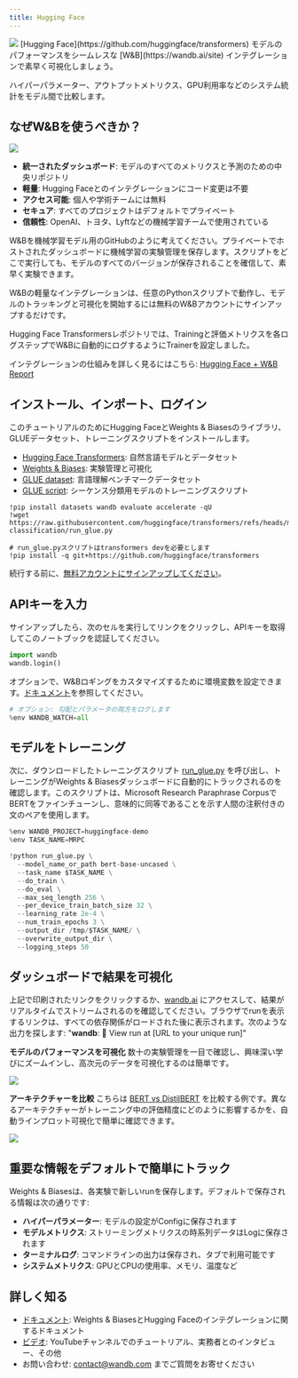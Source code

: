 ```yaml
---
title: Hugging Face
---
```


<Frame>
    <img src="/images/tutorials/huggingface.png"  />
</Frame>

<Card title="Try in Colab" href="https://colab.research.google.com/github/wandb/examples/blob/master/colabs/huggingface/Huggingface_wandb.ipynb" icon="python"/>
[Hugging Face](https://github.com/huggingface/transformers) モデルのパフォーマンスをシームレスな [W&B](https://wandb.ai/site) インテグレーションで素早く可視化しましょう。

ハイパーパラメーター、アウトプットメトリクス、GPU利用率などのシステム統計をモデル間で比較します。

## なぜW&Bを使うべきか？

<Frame>
    <img src="/images/tutorials/huggingface-why.png"  />
</Frame>

- **統一されたダッシュボード**: モデルのすべてのメトリクスと予測のための中央リポジトリ
- **軽量**: Hugging Faceとのインテグレーションにコード変更は不要
- **アクセス可能**: 個人や学術チームには無料
- **セキュア**: すべてのプロジェクトはデフォルトでプライベート
- **信頼性**: OpenAI、トヨタ、Lyftなどの機械学習チームで使用されている

W&Bを機械学習モデル用のGitHubのように考えてください。プライベートでホストされたダッシュボードに機械学習の実験管理を保存します。スクリプトをどこで実行しても、モデルのすべてのバージョンが保存されることを確信して、素早く実験できます。

W&Bの軽量なインテグレーションは、任意のPythonスクリプトで動作し、モデルのトラッキングと可視化を開始するには無料のW&Bアカウントにサインアップするだけです。

Hugging Face Transformersレポジトリでは、Trainingと評価メトリクスを各ログステップでW&Bに自動的にログするようにTrainerを設定しました。

インテグレーションの仕組みを詳しく見るにはこちら: [Hugging Face + W&B Report](https://app.wandb.ai/jxmorris12/huggingface-demo/reports/Train-a-model-with-Hugging-Face-and-Weights-%26-Biases--VmlldzoxMDE2MTU)

## インストール、インポート、ログイン

このチュートリアルのためにHugging FaceとWeights & Biasesのライブラリ、GLUEデータセット、トレーニングスクリプトをインストールします。
- [Hugging Face Transformers](https://github.com/huggingface/transformers): 自然言語モデルとデータセット
- [Weights & Biases](/ja/): 実験管理と可視化
- [GLUE dataset](https://gluebenchmark.com/): 言語理解ベンチマークデータセット
- [GLUE script](https://raw.githubusercontent.com/huggingface/transformers/refs/heads/main/examples/pytorch/text-classification/run_glue.py): シーケンス分類用モデルのトレーニングスクリプト


```notebook
!pip install datasets wandb evaluate accelerate -qU
!wget https://raw.githubusercontent.com/huggingface/transformers/refs/heads/main/examples/pytorch/text-classification/run_glue.py
```


```notebook
# run_glue.pyスクリプトはtransformers devを必要とします
!pip install -q git+https://github.com/huggingface/transformers
```

続行する前に、[無料アカウントにサインアップしてください](https://app.wandb.ai/login?signup=true)。

## APIキーを入力

サインアップしたら、次のセルを実行してリンクをクリックし、APIキーを取得してこのノートブックを認証してください。


```python
import wandb
wandb.login()
```

オプションで、W&Bロギングをカスタマイズするために環境変数を設定できます。[ドキュメント](/ja/guides/integrations/huggingface/)を参照してください。


```python
# オプション: 勾配とパラメータの両方をログします
%env WANDB_WATCH=all
```

## モデルをトレーニング
次に、ダウンロードしたトレーニングスクリプト [run_glue.py](https://huggingface.co/transformers/examples.html#glue) を呼び出し、トレーニングがWeights & Biasesダッシュボードに自動的にトラックされるのを確認します。このスクリプトは、Microsoft Research Paraphrase CorpusでBERTをファインチューンし、意味的に同等であることを示す人間の注釈付きの文のペアを使用します。


```python
%env WANDB_PROJECT=huggingface-demo
%env TASK_NAME=MRPC

!python run_glue.py \
  --model_name_or_path bert-base-uncased \
  --task_name $TASK_NAME \
  --do_train \
  --do_eval \
  --max_seq_length 256 \
  --per_device_train_batch_size 32 \
  --learning_rate 2e-4 \
  --num_train_epochs 3 \
  --output_dir /tmp/$TASK_NAME/ \
  --overwrite_output_dir \
  --logging_steps 50
```

## ダッシュボードで結果を可視化
上記で印刷されたリンクをクリックするか、[wandb.ai](https://app.wandb.ai) にアクセスして、結果がリアルタイムでストリームされるのを確認してください。ブラウザでrunを表示するリンクは、すべての依存関係がロードされた後に表示されます。次のような出力を探します: "**wandb**: 🚀 View run at [URL to your unique run]"

**モデルのパフォーマンスを可視化**
数十の実験管理を一目で確認し、興味深い学びにズームインし、高次元のデータを可視化するのは簡単です。

<Frame>
    <img src="/images/tutorials/huggingface-visualize.gif"  />
</Frame>

**アーキテクチャーを比較**
こちらは [BERT vs DistilBERT](https://app.wandb.ai/jack-morris/david-vs-goliath/reports/Does-model-size-matter%3F-Comparing-BERT-and-DistilBERT-using-Sweeps--VmlldzoxMDUxNzU) を比較する例です。異なるアーキテクチャーがトレーニング中の評価精度にどのように影響するかを、自動ラインプロット可視化で簡単に確認できます。

<Frame>
    <img src="/images/tutorials/huggingface-comparearchitectures.gif"  />
</Frame>

## 重要な情報をデフォルトで簡単にトラック
Weights & Biasesは、各実験で新しいrunを保存します。デフォルトで保存される情報は次の通りです:
- **ハイパーパラメーター**: モデルの設定がConfigに保存されます
- **モデルメトリクス**: ストリーミングメトリクスの時系列データはLogに保存されます
- **ターミナルログ**: コマンドラインの出力は保存され、タブで利用可能です
- **システムメトリクス**: GPUとCPUの使用率、メモリ、温度など

## 詳しく知る
- [ドキュメント](/ja/guides/integrations/huggingface): Weights & BiasesとHugging Faceのインテグレーションに関するドキュメント
- [ビデオ](http://wandb.me/youtube): YouTubeチャンネルでのチュートリアル、実務者とのインタビュー、その他
- お問い合わせ: contact@wandb.com までご質問をお寄せください
